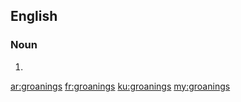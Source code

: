 ==English==

===Noun===
{{head|en}}

# {{plural of|groaning}}

[[ar:groanings]]
[[fr:groanings]]
[[ku:groanings]]
[[my:groanings]]